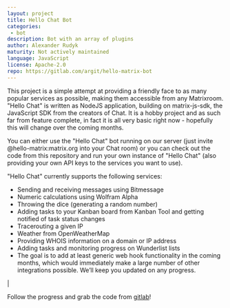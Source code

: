 ```yaml
---
layout: project
title: Hello Chat Bot
categories:
 - bot
description: Bot with an array of plugins
author: Alexander Rudyk
maturity: Not actively maintained
language: JavaScript
license: Apache-2.0
repo: https://gitlab.com/argit/hello-matrix-bot
---
```


This project is a simple attempt at providing a friendly face to as many popular services as possible, making them accessible from any Matrixroom. "Hello Chat" is written as NodeJS application, building on matrix-js-sdk, the JavaScript SDK from the creators of Chat. It is a hobby project and as such far from feature complete, in fact it is all very basic right now - hopefully this will change over the coming months.

You can either use the "Hello Chat" bot running on our server (just invite @hello-matrix:matrix.org into your Chat room) or you can check out the code from this repository and run your own instance of "Hello Chat" (also providing your own API keys to the services you want to use).

"Hello Chat" currently supports the following services:

* Sending and receiving messages using Bitmessage
* Numeric calculations using Wolfram Alpha
* Throwing the dice (generating a random number)
* Adding tasks to your Kanban board from Kanban Tool and getting notified of task status changes
* Tracerouting a given IP
* Weather from OpenWeatherMap
* Providing WHOIS information on a domain or IP address
* Adding tasks and monitoring progress on Wunderlist lists
* The goal is to add at least generic web hook functionality in the coming months, which would immediately make a large number of other integrations possible. We’ll keep you updated on any progress.

|

Follow the progress and grab the code from [gitlab](https://gitlab.com/argit/hello-matrix-bot)!
